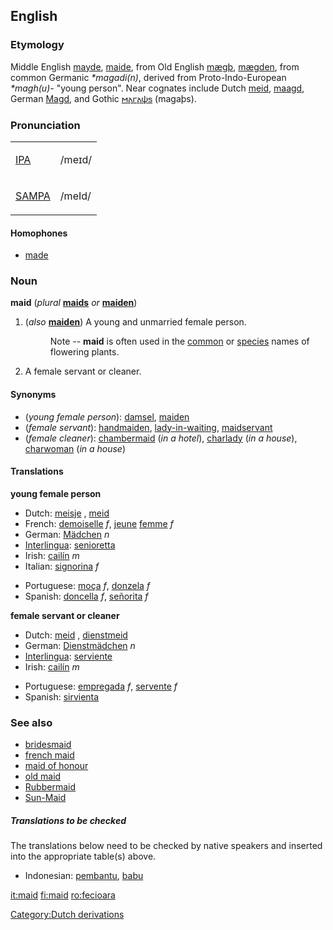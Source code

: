 ==English==

===Etymology===
Middle English [[mayde]], [[maide]], from Old English [[mægþ]], [[mægden]], from common Germanic ''*magadi(n)'', derived from Proto-Indo-European ''*magh(u)-'' "young person".  Near cognates include Dutch [[meid]], [[maagd]], German [[Magd]], and Gothic [[𐌼𐌰𐌲𐌰𐌸𐍃]] (magaþs).

===Pronunciation===
{| border=1 cellpadding=5
| [[w:IPA|IPA]] || /meɪd/
|-
| [[w:SAMPA|SAMPA]] || /meId/
|}

====Homophones====
*[[made]]

===Noun===
'''maid''' (''plural'' '''[[maids]]''' ''or'' '''[[maiden]]''')

# (''also'' '''[[maiden]]''') A young and unmarried female person.
#: Note -- '''maid''' is often used in the [[common]] or [[species]] names of flowering plants.
# A female servant or cleaner.

====Synonyms====
*(''young female person''): [[damsel]], [[maiden]]
*(''female servant''): [[handmaiden]], [[lady-in-waiting]], [[maidservant]]
*(''female cleaner''): [[chambermaid]] (''in a hotel''), [[charlady]] (''in a house''), [[charwoman]] (''in a house'')

====Translations====

'''young female person'''
{{top}}
*Dutch: [[meisje]] {{n}}, [[meid]] {{f}}
*French: [[demoiselle]] ''f'', [[jeune]] [[femme]] ''f''
*German: [[Mädchen]] ''n''
*[[Interlingua]]: [[senioretta]]
*Irish: [[cailín]] ''m''
*Italian: [[signorina]] ''f''
{{mid}}
*Portuguese: [[moça]] ''f'', [[donzela]] ''f''
*Spanish: [[doncella]] ''f'', [[señorita]] ''f''
{{bottom}}

'''female servant or cleaner'''
{{top}}
*Dutch: [[meid]] {{f}}, [[dienstmeid]] {{f}}
*German: [[Dienstmädchen]] ''n''
*[[Interlingua]]: [[serviente]]
*Irish: [[cailín]] ''m''
{{mid}}
*Portuguese: [[empregada]] ''f'', [[servente]] ''f''
*Spanish: [[sirvienta]]
{{bottom}}

===See also===
*[[bridesmaid]]
*[[french maid]]
*[[maid of honour]]
*[[old maid]]
*[[Rubbermaid]]
*[[Sun-Maid]]

=====Translations to be checked=====
<!--Remove this section once all of the translations below have been moved into the tables above.-->

The translations below need to be checked by native speakers and inserted into the appropriate table(s) above.

*Indonesian: [[bantu|pembantu]], [[babu]]

[[Category:Dutch derivations]]

[[it:maid]]
[[fi:maid]]
[[ro:fecioara]]